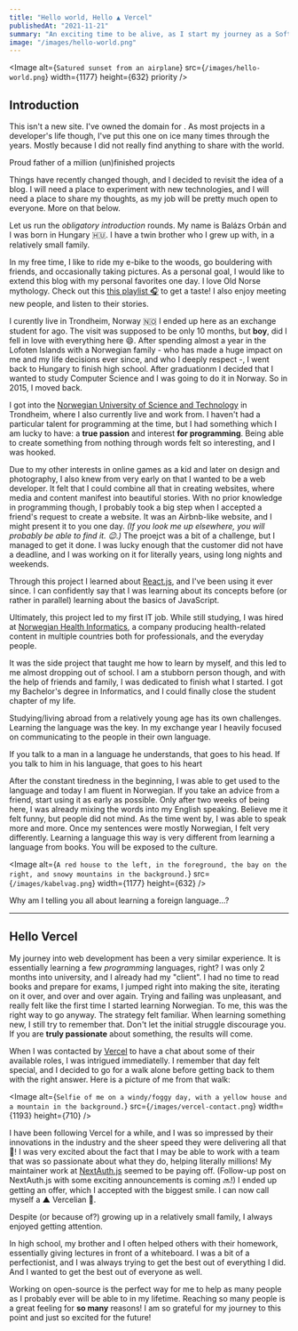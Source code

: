 ```yaml
---
title: "Hello world, Hello ▲ Vercel"
publishedAt: "2021-11-21"
summary: "An exciting time to be alive, as I start my journey as a Software Engineer at the Next.js team"
image: "/images/hello-world.png"
---
```


<Image
  alt={`Satured sunset from an airplane`}
  src={`/images/hello-world.png`}
  width={1177}
  height={632}
  priority
/>

## Introduction

This isn't a new site. I've owned the domain for <Since from="2015-09-13"/>. As most projects in a developer's life though, I've put this one on ice many times through the years. Mostly because I did not really find anything to share with the world.

<Quote author="Kent Are Torvik" link="https://twitter.com/kentaretorvik">
  Proud father of a million (un)finished projects
</Quote>

Things have recently changed though, and I decided to revisit the idea of a blog. I will need a place to experiment with new technologies, and I will need a place to share my thoughts, as my job will be pretty much open to everyone. More on that below.

Let us run the _obligatory introduction_ rounds. My name is Balázs Orbán and I was born in Hungary <Emoji label="Hungarian flag">🇭🇺</Emoji>. I have a twin brother who I grew up with, in a relatively small family.

In my free time, I like to ride my e-bike to the woods, go bouldering with friends, and occasionally taking pictures. As a personal goal, I would like to extend this blog with my personal favorites one day. I love Old Norse mythology. Check out this [this playlist <Emoji label="Headphone">🎧️</Emoji>](https://open.spotify.com/playlist/4UyHaNVBQFY89JuyHwjQcq?si=f2bd29c306984c72) to get a taste! I also enjoy meeting new people, and listen to their stories.

I curently live in Trondheim, Norway <Emoji label="Norwegian flag">🇳🇴</Emoji> I ended up here as an exchange student for <Since from="2013-08-16"/> ago. The visit was supposed to be only 10 months, but **boy**, did I fell in love with everything here <Emoji label="Grinning face, with smiling eyes">😄</Emoji>. After spending almost a year in the Lofoten Islands with a Norwegian family - who has made a huge impact on me and my life decisions ever since, and who I deeply respect -, I went back to Hungary to finish high school. After graduationm I decided that I wanted to study Computer Science and I was going to do it in Norway. So in 2015, I moved back.

I got into the [Norwegian University of Science and Technology](https://ntnu.edu) in Trondheim, where I also currently live and work from. I haven't had a particular talent for programming at the time, but I had something which I am lucky to have: a **true passion** and interest **for programming**. Being able to create something from nothing through words felt so interesting, and I was hooked.

Due to my other interests in online games as a kid and later on design and photography, I also knew from very early on that I wanted to be a web developer. It felt that I could combine all that in creating websites, where media and content manifest into beautiful stories. With no prior knowledge in programming though, I probably took a big step when I accepted a friend's request to create a website. It was an Airbnb-like website, and I might present it to you one day. _(If you look me up elsewhere, you will probably be able to find it. <Emoji label="Winking face">😉</Emoji>.)_ The proejct was a bit of a challenge, but I managed to get it done. I was lucky enough that the customer did not have a deadline, and I was working on it for literally years, using long nights and weekends.

Through this project I learned about [React.js](https://reactjs.org), and I've been using it ever since. I can confidently say that I was learning about its concepts before (or rather in parallel) learning about the basics of JavaScript.

Ultimately, this project led to my first IT job. While still studying, I was hired at [Norwegian Health Informatics](https://www.nhi.no), a company producing health-related content in multiple countries both for professionals, and the everyday people.

It was the side project that taught me how to learn by myself, and this led to me almost dropping out of school. I am a stubborn person though, and with the help of friends and family, I was dedicated to finish what I started. I got my Bachelor's degree in Informatics, and I could finally close the student chapter of my life.

Studying/living abroad from a relatively young age has its own challenges. Learning the language was the key. In my exchange year I heavily focused on communicating to the people in their own language.

<Quote author="Nelson Mandela">
  If you talk to a man in a language he understands, that goes to his head. If
  you talk to him in his language, that goes to his heart
</Quote>

After the constant tiredness in the beginning, I was able to get used to the language and today I am fluent in Norwegian. If you take an advice from a friend, start using it as early as possible. Only after two weeks of being here, I was already mixing the words into my English speaking. Believe me it felt funny, but people did not mind. As the time went by, I was able to speak more and more. Once my sentences were mostly Norwegian, I felt very differently. Learning a language this way is very different from learning a language from books. You will be exposed to the culture.

<Image
  alt={`A red house to the left, in the foreground, the bay on the right, and snowy mountains in the background.`}
  src={`/images/kabelvag.png`}
  width={1177}
  height={632}
/>

Why am I telling you all about learning a foreign language...?

---

## Hello Vercel

My journey into web development has been a very similar experience. It is essentially learning a few _programming_ languages, right? I was only 2 months into university, and I already had my "client". I had no time to read books and prepare for exams, I jumped right into making the site, iterating on it over, and over and over again. Trying and failing was unpleasant, and really felt like the first time I started learning Norwegian. To me, this was the right way to go anyway. The strategy felt familiar. When learning something new, I still try to remember that. Don't let the initial struggle discourage you. If you are **truly passionate** about something, the results will come.

When I was contacted by [Vercel](https://vercel.com) to have a chat about some of their available roles, I was intrigued immediatelly. I remember that day felt special, and I decided to go for a walk alone before getting back to them with the right answer. Here is a picture of me from that walk:

<Image
  alt={`Selfie of me on a windy/foggy day, with a yellow house and a mountain in the background.`}
  src={`/images/vercel-contact.png`}
  width={1193}
  height={710}
/>

I have been following Vercel for a while, and I was so impressed by their innovations in the industry and the sheer speed they were delivering all that <Emoji label="Rocket">🚀</Emoji>! I was very excited about the fact that I may be able to work with a team that was so passionate about what they do, helping literally millions! My maintainer work at [NextAuth.js](https://next-auth.js.org) seemed to be paying off. (Follow-up post on NextAuth.js with some exciting announcements is coming <Emoji label="soon">🔜</Emoji>!) I ended up getting an offer, which I accepted with the biggest smile. I can now call myself a ▲ Vercelian <Emoji label="Partying face">🥳</Emoji>.

Despite (or because of?) growing up in a relatively small family, I always enjoyed getting attention.

In high school, my brother and I often helped others with their homework, essentially giving lectures in front of a whiteboard. I was a bit of a perfectionist, and I was always trying to get the best out of everything I did. And I wanted to get the best out of everyone as well.

Working on open-source is the perfect way for me to help as many people as I probably ever will be able to in my lifetime. Reaching so many people is a great feeling for **so many** reasons! I am so grateful for my journey to this point and just so excited for the future!
